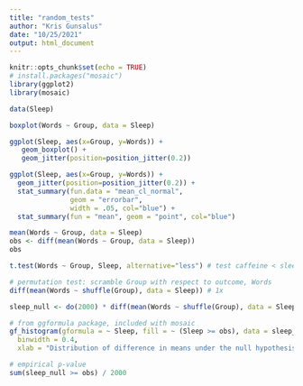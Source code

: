 ```yaml
---
title: "random_tests"
author: "Kris Gunsalus"
date: "10/25/2021"
output: html_document
---
```


```r
knitr::opts_chunk$set(echo = TRUE)
# install.packages("mosaic")
library(ggplot2)
library(mosaic)

```

<!-- require(mosaic) -->
<!-- options(digits = 3) -->

<!-- This example is from: https://cran.r-project.org/web/packages/mosaic/vignettes/Resampling.html -->

```r
data(Sleep)

boxplot(Words ~ Group, data = Sleep)

ggplot(Sleep, aes(x=Group, y=Words)) +
   geom_boxplot() +
   geom_jitter(position=position_jitter(0.2))

ggplot(Sleep, aes(x=Group, y=Words)) +
  geom_jitter(position=position_jitter(0.2)) +
  stat_summary(fun.data = "mean_cl_normal",
               geom = "errorbar",
               width = .05, col="blue") +
  stat_summary(fun = "mean", geom = "point", col="blue")

mean(Words ~ Group, data = Sleep)
obs <- diff(mean(Words ~ Group, data = Sleep))
obs

t.test(Words ~ Group, Sleep, alternative="less") # test caffeine < sleep

# permutation test: scramble Group with respect to outcome, Words
diff(mean(Words ~ shuffle(Group), data = Sleep)) # 1x

sleep_null <- do(2000) * diff(mean(Words ~ shuffle(Group), data = Sleep))

# from ggformula package, included with mosaic
gf_histogram(gformula = ~ Sleep, fill = ~ (Sleep >= obs), data = sleep_null, 
  binwidth = 0.4,
  xlab = "Distribution of difference in means under the null hypothesis")

# empirical p-value
sum(sleep_null >= obs) / 2000
```


